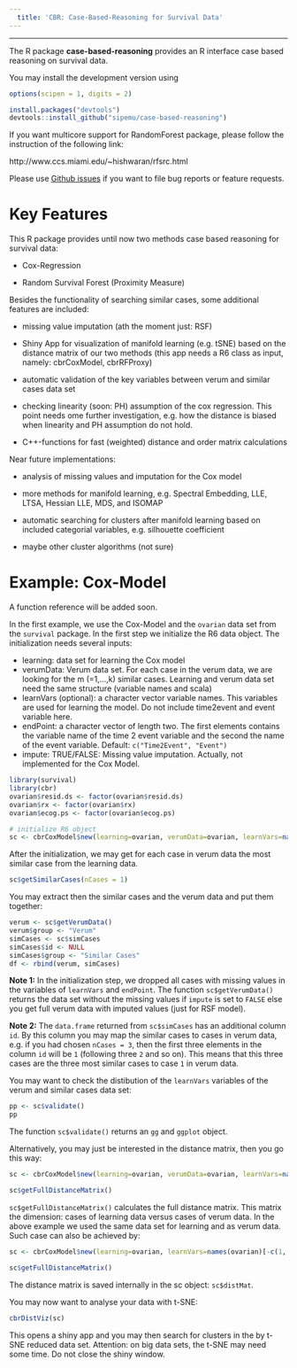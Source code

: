 ```yaml
---
  title: 'CBR: Case-Based-Reasoning for Survival Data'
---
```

  
  
---
  
The R package **case-based-reasoning** provides an R interface case based reasoning on survival data.

You may install the development version using 
```r
options(scipen = 1, digits = 2)

install.packages("devtools")
devtools::install_github("sipemu/case-based-reasoning")
```

If you want multicore support for RandomForest package, please follow the instruction of the following link:
  
  http://www.ccs.miami.edu/~hishwaran/rfsrc.html

Please use [Github issues](https://github.com/sipemu/case-based-reasoning/issues) if you want to file bug reports or feature requests.

# Key Features

This R package provides until now two methods case based reasoning for survival data:

- Cox-Regression

- Random Survival Forest (Proximity Measure)

Besides the functionality of searching similar cases, some additional features are included:

- missing value imputation (ath the moment just: RSF)

- Shiny App for visualization of manifold learning (e.g. tSNE) based on the distance matrix of our two methods (this app needs a R6 class as input, namely: cbrCoxModel, cbrRFProxy)

- automatic validation of the key variables between verum and similar cases data set

- checking linearity (soon: PH) assumption of the cox regression. This point needs ome further investigation, e.g. how the distance is biased when linearity and PH assumption do not hold. 

- C++-functions for fast (weighted) distance and order matrix calculations


Near future implementations:

- analysis of missing values and imputation for the Cox model

- more methods for manifold learning, e.g. Spectral Embedding, LLE, LTSA, Hessian LLE, MDS, and ISOMAP

- automatic searching for clusters after manifold learning based on included categorial variables, e.g. silhouette coefficient

- maybe other cluster algorithms (not sure)

# Example: Cox-Model

A function reference will be added soon.

In the first example, we use the Cox-Model and the `ovarian` data set from the 
` survival` package. In the first step we initialize the R6 data object. The initialization needs several inputs:

- learning: data set for learning the Cox model
- verumData: Verum data set. For each case in the verum data, we are looking for the m (=1,...,k) similar cases. Learning and verum data set need the same structure (variable names and scala)
- learnVars (optional): a character vector variable names. This variables are used for learning the model. Do not include time2event and event variable here.
- endPoint: a character vector of length two. The first elements contains the variable name of the time 2 event variable and the second the name of the event variable. Default: ` c("Time2Event", "Event")`
- impute: TRUE/FALSE: Missing value imputation. Actually, not implemented for the Cox Model.

```r
library(survival)
library(cbr)
ovarian$resid.ds <- factor(ovarian$resid.ds)
ovarian$rx <- factor(ovarian$rx)
ovarian$ecog.ps <- factor(ovarian$ecog.ps)

# initialize R6 object
sc <- cbrCoxModel$new(learning=ovarian, verumData=ovarian, learnVars=names(ovarian)[-c(1, 2)], endPoint=c("futime", "fustat"), impute=F)
```

After the initialization, we may get for each case in verum data the most similar case from the learning data. 
```r
sc$getSimilarCases(nCases = 1)
```
You may extract then the similar cases and the verum data and put them together:
```r
verum <- sc$getVerumData()
verum$group <- "Verum"
simCases <- sc$simCases
simCases$id <- NULL
simCases$group <- "Similar Cases"
df <- rbind(verum, simCases)
```
**Note 1:** In the initialization step, we dropped all cases with missing values in the variables of ` learnVars` and ` endPoint`. The function ` sc$getVerumData()` returns the data set without the missing values if ` impute` is set to ` FALSE` else you get full verum data with imputed values (just for RSF model).

**Note 2:** The ` data.frame` returned from ` sc$simCases` has an additional column ` id`. By this column you may map the similar cases to cases in verum data, e.g. if you had chosen ` nCases = 3`, then the first three elements in the column ` id` will be ` 1` (following three ` 2` and so on). This means that this three cases are the three most similar cases to case ` 1` in verum data.

You may want to check the distibution of the ` learnVars` variables of the verum and similar cases data set:
```r
pp <- sc$validate()
pp
```
The function ` sc$validate()` returns an ` gg` and ` ggplot` object. 

Alternatively, you may just be interested in the distance matrix, then you go this way:

```r
sc <- cbrCoxModel$new(learning=ovarian, verumData=ovarian, learnVars=names(ovarian)[-c(1, 2)], endPoint=c("futime", "fustat"), impute=F)

sc$getFullDistanceMatrix()
```
` sc$getFullDistanceMatrix()` calculates the full distance matrix. This matrix the dimension: cases of learning data versus cases of verum data. In the above example we used the same data set for learning and as verum data. Such case can also be achieved by:
```r
sc <- cbrCoxModel$new(learning=ovarian, learnVars=names(ovarian)[-c(1, 2)], endPoint=c("futime", "fustat"), impute=F)

sc$getFullDistanceMatrix()
```
The distance matrix is saved internally in the sc object: ` sc$distMat`.

You may now want to analyse your data with t-SNE:
```r
cbrDistViz(sc)
```

This opens a shiny app and you may then search for clusters in the by t-SNE reduced data set. Attention: on big data sets, the t-SNE may need some time. Do not close the shiny window.


